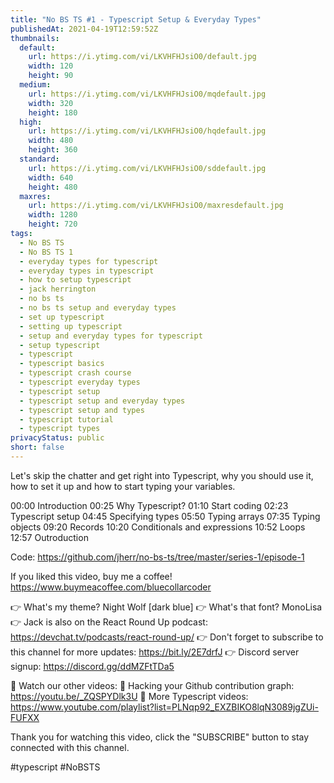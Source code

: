 ```yaml
---
title: "No BS TS #1 - Typescript Setup & Everyday Types"
publishedAt: 2021-04-19T12:59:52Z
thumbnails:
  default:
    url: https://i.ytimg.com/vi/LKVHFHJsiO0/default.jpg
    width: 120
    height: 90
  medium:
    url: https://i.ytimg.com/vi/LKVHFHJsiO0/mqdefault.jpg
    width: 320
    height: 180
  high:
    url: https://i.ytimg.com/vi/LKVHFHJsiO0/hqdefault.jpg
    width: 480
    height: 360
  standard:
    url: https://i.ytimg.com/vi/LKVHFHJsiO0/sddefault.jpg
    width: 640
    height: 480
  maxres:
    url: https://i.ytimg.com/vi/LKVHFHJsiO0/maxresdefault.jpg
    width: 1280
    height: 720
tags:
  - No BS TS
  - No BS TS 1
  - everyday types for typescript
  - everyday types in typescript
  - how to setup typescript
  - jack herrington
  - no bs ts
  - no bs ts setup and everyday types
  - set up typescript
  - setting up typescript
  - setup and everyday types for typescript
  - setup typescript
  - typescript
  - typescript basics
  - typescript crash course
  - typescript everyday types
  - typescript setup
  - typescript setup and everyday types
  - typescript setup and types
  - typescript tutorial
  - typescript types
privacyStatus: public
short: false
---
```

  
  Let's skip the chatter and get right into Typescript, why you should use it, how to set it up and how to start typing your variables.

00:00 Introduction
00:25 Why Typescript?
01:10 Start coding
02:23 Typescript setup
04:45 Specifying types
05:50 Typing arrays
07:35 Typing objects
09:20 Records
10:20 Conditionals and expressions
10:52 Loops
12:57 Outroduction

Code: https://github.com/jherr/no-bs-ts/tree/master/series-1/episode-1

If you liked this video, buy me a coffee! https://www.buymeacoffee.com/bluecollarcoder

👉 What's my theme? Night Wolf [dark blue]
👉 What's that font? MonoLisa
👉 Jack is also on the React Round Up podcast: https://devchat.tv/podcasts/react-round-up/
👉 Don't forget to subscribe to this channel for more updates: https://bit.ly/2E7drfJ
👉 Discord server signup: https://discord.gg/ddMZFtTDa5

💢 Watch our other videos:
💟 Hacking your Github contribution graph: https://youtu.be/_ZQSPYDlk3U
💟 More Typescript videos: https://www.youtube.com/playlist?list=PLNqp92_EXZBIKO8lqN3089jgZUi-FUFXX

Thank you for watching this video, click the "SUBSCRIBE" button to stay connected with this channel. 

#typescript #NoBSTS
  
